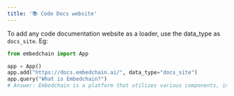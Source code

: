 ---
title: '📚 Code Docs website'
---

To add any code documentation website as a loader, use the data_type as `docs_site`. Eg:

```python
from embedchain import App

app = App()
app.add("https://docs.embedchain.ai/", data_type="docs_site")
app.query("What is Embedchain?")
# Answer: Embedchain is a platform that utilizes various components, including paid/proprietary ones, to provide what is believed to be the best configuration available. It uses LLM (Language Model) providers such as OpenAI, Anthpropic, Vertex_AI, GPT4ALL, Azure_OpenAI, LLAMA2, JINA, Ollama, Together and COHERE. Embedchain allows users to import and utilize these LLM providers for their applications.'
```
